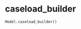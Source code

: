 # caseload_builder { #iapt_classes.Model.caseload_builder }

```python
Model.caseload_builder()
```

